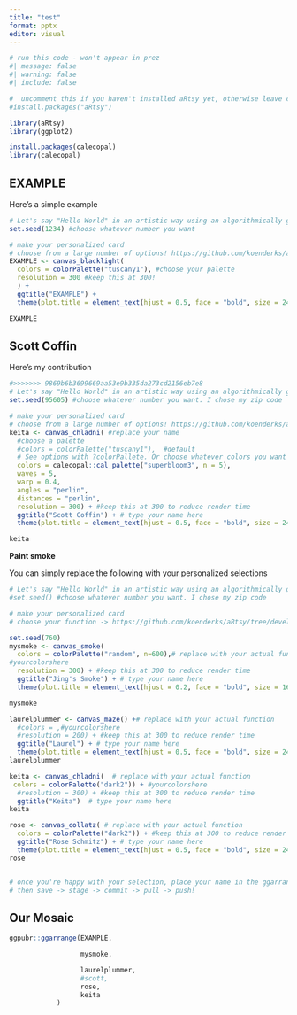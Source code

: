 ```yaml
---
title: "test"
format: pptx
editor: visual
---
```


```r
# run this code - won't appear in prez
#| message: false
#| warning: false
#| include: false

#  uncomment this if you haven't installed aRtsy yet, otherwise leave commented out
#install.packages("aRtsy") 

library(aRtsy)
library(ggplot2)

install.packages(calecopal)
library(calecopal)
```

## EXAMPLE

Here's a simple example

```r
# Let's say "Hello World" in an artistic way using an algorithmically generated manner!
set.seed(1234) #choose whatever number you want

# make your personalized card 
# choose from a large number of options! https://github.com/koenderks/aRtsy/tree/development
EXAMPLE <- canvas_blacklight(
  colors = colorPalette("tuscany1"), #choose your palette
  resolution = 300 #keep this at 300!
  ) +
  ggtitle("EXAMPLE") +
  theme(plot.title = element_text(hjust = 0.5, face = "bold", size = 24)) # keep this for nice formatting

EXAMPLE
```

## Scott Coffin

Here's my contribution

```r

#>>>>>>> 9869b6b3699669aa53e9b335da273cd2156eb7e8
# Let's say "Hello World" in an artistic way using an algorithmically generated manner!
set.seed(95605) #choose whatever number you want. I chose my zip code

# make your personalized card 
# choose from a large number of options! https://github.com/koenderks/aRtsy/tree/development
keita <- canvas_chladni( #replace your name
  #choose a palette 
  #colors = colorPalette("tuscany1"),  #default
  # See options with ?colorPallete. Or choose whatever colors you want with names/hex codes/other packages!
  colors = calecopal::cal_palette("superbloom3", n = 5),
  waves = 5,
  warp = 0.4,
  angles = "perlin",
  distances = "perlin",
  resolution = 300) + #keep this at 300 to reduce render time
  ggtitle("Scott Coffin") + # type your name here
  theme(plot.title = element_text(hjust = 0.5, face = "bold", size = 24)) # keep this for nice formatting

keita
```

**Paint smoke**

You can simply replace the following with your personalized selections

```r
# Let's say "Hello World" in an artistic way using an algorithmically generated manner!
#set.seed() #choose whatever number you want. I chose my zip code

# make your personalized card 
# choose your function -> https://github.com/koenderks/aRtsy/tree/development

set.seed(760)
mysmoke <- canvas_smoke(
  colors = colorPalette("random", n=600),# replace with your actual function
#yourcolorshere
  resolution = 300) + #keep this at 300 to reduce render time
  ggtitle("Jing's Smoke") + # type your name here
  theme(plot.title = element_text(hjust = 0.2, face = "bold", size = 16)) # keep this for nice formatting

mysmoke

laurelplummer <- canvas_maze() +# replace with your actual function
  #colors = ,#yourcolorshere
  #resolution = 200) + #keep this at 300 to reduce render time
  ggtitle("Laurel") + # type your name here
  theme(plot.title = element_text(hjust = 0.5, face = "bold", size = 24)) # keep this for nice formatting
laurelplummer

keita <- canvas_chladni(  # replace with your actual function
 colors = colorPalette("dark2")) + #yourcolorshere
  #resolution = 300) + #keep this at 300 to reduce render time
  ggtitle("Keita")  # type your name here
keita

rose <- canvas_collatz( # replace with your actual function
  colors = colorPalette("dark2")) + #keep this at 300 to reduce render time
  ggtitle("Rose Schmitz") + # type your name here
  theme(plot.title = element_text(hjust = 0.5, face = "bold", size = 24)) # keep this for nice formatting
rose


# once you're happy with your selection, place your name in the ggarrange below
# then save -> stage -> commit -> pull -> push!
```

## Our Mosaic

```r
ggpubr::ggarrange(EXAMPLE,

                  mysmoke,

                  laurelplummer,
                  #scott,
                  rose,
                  keita
            )

```
